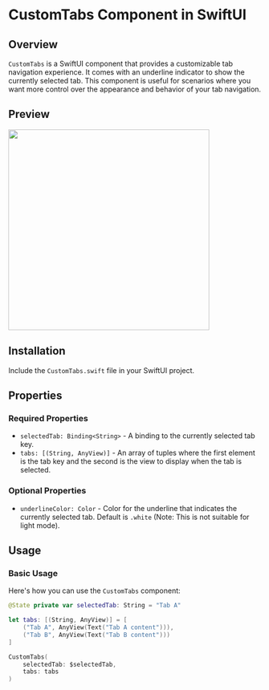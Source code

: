 # CustomTabs Component in SwiftUI

## Overview

`CustomTabs` is a SwiftUI component that provides a customizable tab navigation experience. It comes with an underline indicator to show the currently selected tab. This component is useful for scenarios where you want more control over the appearance and behavior of your tab navigation.

## Preview

<div style={{ display: "flex", justifyContent: "center" }}>
  <div>
    <img src="www.swiftcn.lol/tabs.png" width="400" />

  </div>
</div>

## Installation

Include the `CustomTabs.swift` file in your SwiftUI project.

## Properties

### Required Properties

- `selectedTab: Binding<String>` - A binding to the currently selected tab key.
- `tabs: [(String, AnyView)]` - An array of tuples where the first element is the tab key and the second is the view to display when the tab is selected.

### Optional Properties

- `underlineColor: Color` - Color for the underline that indicates the currently selected tab. Default is `.white` (Note: This is not suitable for light mode).

## Usage

### Basic Usage

Here's how you can use the `CustomTabs` component:

```swift
@State private var selectedTab: String = "Tab A"

let tabs: [(String, AnyView)] = [
    ("Tab A", AnyView(Text("Tab A content"))),
    ("Tab B", AnyView(Text("Tab B content")))
]

CustomTabs(
    selectedTab: $selectedTab,
    tabs: tabs
)
```

